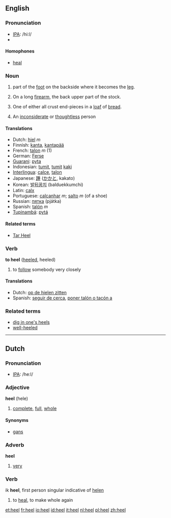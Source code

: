 ==English==

===Pronunciation===
*[[w:IPA|IPA]]: /hi:l/
*{{audio|en-us-heel.ogg|Audio (US)}}

====Homophones====
*[[heal]]

===Noun===
{{en-noun-reg}}

# {{anatomy}} part of the [[foot]] on the backside where it becomes the [[leg]].
#On a long [[firearm]], the back upper part of the stock.
# {{US}} One of either all crust end-pieces in a [[loaf]] of [[bread]]. 
#An [[inconsiderate]] or [[thoughtless]] person

====Translations====
*Dutch: [[hiel]] ''m''
*Finnish: [[kanta]], [[kantapää]]
*French: [[talon]] ''m'' (1)
*German: [[Ferse]] {{f}}
*[[Guarani]]: [[pyta]]
*Indonesian: [[tumit]], [[tumit]] [[kaki]]
*[[Interlingua]]: [[calce]], [[talon]]
*Japanese: [[踵]] ([[かかと]], kakato)
*Korean: [[발뒤꿈치]] (balduekkumchi)
*Latin: [[calx]] {{f}}
*Portuguese: [[calcanhar]] ''m''; [[salto]] ''m'' (of a shoe)
*Russian: [[пятка]] {{f}} (pjátka)
*Spanish: [[talón]] ''m''
*[[Tupinambá]]: [[pytá]]

====Related terms====
*[[Tar Heel]]

===Verb===
'''to heel''' ([[heeled]], heeled)

#to [[follow]] somebody very closely

====Translations====
*Dutch: [[op de hielen zitten]]
*Spanish: [[seguir de cerca]], [[poner talón o tacón a]]

===Related terms===
*[[dig in one's heels]]
*[[well-heeled]]

----

==Dutch==

===Pronunciation===
*[[w:IPA|IPA]]: /he:l/

===Adjective===
'''heel''' (hele)

#[[complete]], [[full]], [[whole]]

====Synonyms====
*[[gans]]

===Adverb===
'''heel'''

#[[very]]

===Verb===

ik '''heel''', first person singular indicative of [[helen]]

#to [[heal]], to make whole again

[[et:heel]]
[[fr:heel]]
[[io:heel]]
[[id:heel]]
[[it:heel]]
[[nl:heel]]
[[pl:heel]]
[[zh:heel]]